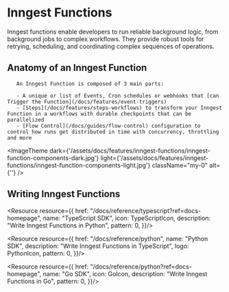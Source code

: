 
# Inngest Functions

Inngest functions enable developers to run reliable background logic, from background jobs to complex workflows. They provide robust tools for retrying, scheduling, and coordinating complex sequences of operations.


## Anatomy of an Inngest Function

<Row>

  <Col>

       An Inngest Function is composed of 3 main parts:

       - A unique or list of Events, Cron schedules or webhooks that [can Trigger the Function](/docs/features/event-triggers)
       - [Steps](/docs/features/steps-workflows) to transform your Inngest Function in a workflows with durable checkpoints that can be parallelized
       - [Flow Control](/docs/guides/flow-control) configuration to control how runs get distributed in time with concurrency, throttling and more

  </Col>

  <Col>
    
<ImageTheme
  dark={'/assets/docs/features/inngest-functions/inngest-function-components-dark.jpg'}
  light={'/assets/docs/features/inngest-functions/inngest-function-components-light.jpg'}
  className="my-0"
  alt={''}
/>
  </Col>

</Row>


## Writing Inngest Functions


<ResourceGrid cols={3} border={false}>

  <Resource resource={{
    href: "/docs/reference/typescript?ref=docs-homepage",
    name: "TypeScript SDK",
    icon: TypeScriptIcon,
    description: "Write Inngest Functions in Python",
    pattern: 0,
  }}/>

  <Resource resource={{
    href: "/docs/reference/python",
    name: "Python SDK",
    description: "Write Inngest Functions in TypeScript",
    logo: PythonIcon,
    pattern: 0,
  }}/>


  <Resource resource={{
    href: "/docs/reference/python?ref=docs-homepage",
    name: "Go SDK",
    icon: GoIcon,
    description: "Write Inngest Functions in Go",
    pattern: 0,
  }}/>

</ResourceGrid>